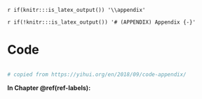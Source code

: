 `r if(knitr:::is_latex_output()) '\\appendix'`

`r if(!knitr:::is_latex_output()) '# (APPENDIX) Appendix {-}'` 

<!--
If you feel it necessary to include an appendix, it goes here.
-->


# Code

```r
```

```r
# copied from https://yihui.org/en/2018/09/code-appendix/
```

**In Chapter \@ref(ref-labels):**

```r
```
